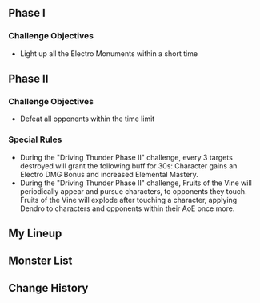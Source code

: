 {{Domain Infobox
|title        = Driving Thunder
|displaytitle = no
|image        = Domain Driving Thunder.png
|type         = Envisaged Echo
}}
{{Envisaged Echo Intro}}

==Phase I==
===Challenge Objectives===
* Light up all the Electro Monuments within a short time

==Phase II==
===Challenge Objectives===
* Defeat all opponents within the time limit

===Special Rules===
* During the "Driving Thunder Phase II" challenge, every 3 targets destroyed will grant the following buff for 30s: Character gains an Electro DMG Bonus and increased Elemental Mastery.
* During the "Driving Thunder Phase II" challenge, Fruits of the Vine will periodically appear and pursue characters, {{Color|bp|applying Dendro}} to opponents they touch. Fruits of the Vine will explode after touching a character, applying Dendro to characters and opponents within their AoE once more.

==My Lineup==
{{Card List|Keqing*Lv. 90|show_caption=1}}

==Monster List==
{{Card List|delim=;|type=Enemy|show_caption=1|Electro Hilichurl Shooter*Lv. 90;Ruin Grader*Lv. 90;Anemo Hilichurl Rogue*Lv. 90}}

==Change History==
{{Change History|5.1}}